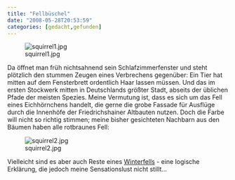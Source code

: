 ```yaml
---
title: "Fellbüschel"
date: "2008-05-28T20:53:59"
categories: [gedacht,gefunden]
---
```


![squirrel1.jpg](squirrel1.jpg)

Da öffnet man früh nichtsahnend sein Schlafzimmerfenster und steht plötzlich den stummen Zeugen eines Verbrechens gegenüber: Ein Tier hat mitten auf dem Fensterbrett ordentlich Haar lassen müssen. Und das im ersten Stockwerk mitten in Deutschlands größter Stadt, abseits der üblichen Pfade der meisten Spezies. Meine Vermutung ist, dass es sich um das Fell eines Eichhörnchens handelt, die gerne die grobe Fassade für Ausflüge durch die Innenhöfe der Friedrichshainer Altbauten nutzen. Doch die Farbe will nicht so richtig stimmen; meine bisher gesichteten Nachbarn aus den Bäumen haben alle rotbraunes Fell:

![squirrel2.jpg](squirrel2.jpg)

Vielleicht sind es aber auch Reste eines [Winterfells](http://www.wurmelworld.de/index.htm?infos.htm~inhalt) - eine logische Erklärung, die jedoch meine Sensationslust nicht stillt...
